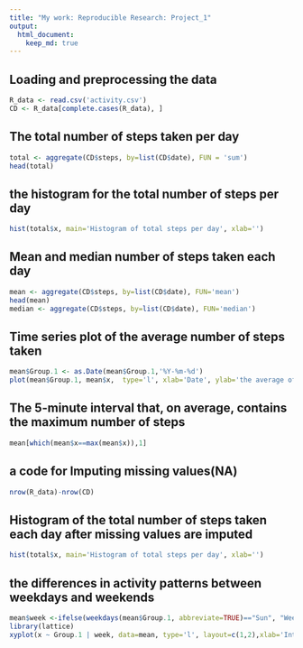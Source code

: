 ```yaml
---
title: "My work: Reproducible Research: Project_1"
output: 
  html_document:
    keep_md: true
---
```


## Loading and preprocessing the data
```r
R_data <- read.csv('activity.csv')
CD <- R_data[complete.cases(R_data), ]
```

## The total number of steps taken per day 
```r
total <- aggregate(CD$steps, by=list(CD$date), FUN = 'sum')
head(total)
```

## the histogram for the total number of steps per day
```r
hist(total$x, main='Histogram of total steps per day', xlab='')
```

## Mean and median number of steps taken each day
```r
mean <- aggregate(CD$steps, by=list(CD$date), FUN='mean')
head(mean)
median <- aggregate(CD$steps, by=list(CD$date), FUN='median')
```

## Time series plot of the average number of steps taken
```r
mean$Group.1 <- as.Date(mean$Group.1,'%Y-%m-%d')
plot(mean$Group.1, mean$x,  type='l', xlab='Date', ylab='the average of steps in 5-minutes interval per day')
```

## The 5-minute interval that, on average, contains the maximum number of steps
```r
mean[which(mean$x==max(mean$x)),1]
```

## a code for Imputing missing values(NA)
```r
nrow(R_data)-nrow(CD)
```

## Histogram of the total number of steps taken each day after missing values are imputed
```r
hist(total$x, main='Histogram of total steps per day', xlab='')
```

## the differences in activity patterns between weekdays and weekends
```r
mean$week <-ifelse(weekdays(mean$Group.1, abbreviate=TRUE)=="Sun", "Weekend","Weekday")
library(lattice)
xyplot(x ~ Group.1 | week, data=mean, type='l', layout=c(1,2),xlab='Interval', ylab='Num. of steps')
```



